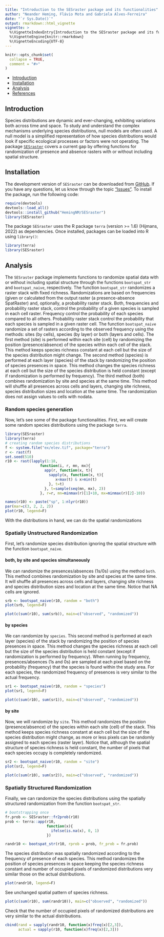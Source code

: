 ```yaml
---
title: "Introduction to the SESraster package and its functionalities"
author: "Neander Heming, Flávio Mota and Gabriela Alves-Ferreira"
date: "`r Sys.Date()`"
output: rmarkdown::html_vignette
vignette: >
  %\VignetteIndexEntry{Introduction to the SESraster package and its functionalities}
  %\VignetteEngine{knitr::rmarkdown}
  %\VignetteEncoding{UTF-8}
---
```


```r
knitr::opts_chunk$set(
  collapse = TRUE,
  comment = "#>"
)
```

-   [Introduction](#intro)
-   [Installation](#install)
-   [Analysis](#analysis)
-   [References](#references)

## Introduction {#intro}

Species distributions are dynamic and ever-changing, exhibiting variations both across time and space. To study and understand the complex mechanisms underlying species distributions, null models are often used. A null model is a simplified representation of how species distributions would look if specific ecological processes or factors were not operating. The package [`SESraster`](https://github.com/HemingNM/SESraster) covers a current gap by offering functions for randomization of presence and absence rasters with or without including spatial structure.

## Installation {#install}

The development version of `SESraster` can be downloaded from [GitHub](https://github.com/HemingNM/SESraster). If you have any questions, let us know through the topic ["Issues"](https://github.com/HemingNM/SESraster/issues). To install the package, run the following code:

```r
require(devtools)
devtools::load_all()
devtools::install_github("HemingNM/SESraster")
library(SESraster)
```

The package `SESraster` uses the R package `terra` (version \>= 1.6) (Hijmans, 2022) as dependencies. Once installed, packages can be loaded into R using `library()`:

```r
library(terra)
library(SESraster)
```

## Analysis {#analysis}

The `SESraster` package implements functions to randomize spatial data with or without including spatial structure through the functions `bootspat_str` and `bootspat_naive`, respectively. The function `bootspat_str` randomizes a raster stack with fixed richness. Randomizations are based on frequencies (given or calculated from the output raster (a presence-absence SpatRaster) and, optionally, a probability raster stack. Both, frequencies and probability raster stack, control the probability of a given species is sampled in each cell raster. Frequency control the probability of each species compared to all others. Probability raster stack control the probability that each species is sampled in a given raster cell. The function `bootspat_naive` randomize a set of rasters according to the observed frequency using the methods: sites (by cells), species (by layer) or both (layers and cells). The first method (site) is performed within each site (cell) by randomizing the position (presence/absence) of the species within each cell of the stack. This method keeps species richness constant at each cell but the size of the species distribution might change. The second method (species) is performed at each layer (species) of the stack by randomizing the position of species presences in space. This method changes the species richness at each cell but the size of the species distribution is held constant (except if randomization is performed by frequency). The third method (both) combines randomization by site and species at the same time. This method will shuffle all presences across cells and layers, changing site richness, species distribution sizes and location at the same time. The randomization does not assign values to cells with nodata.

### Random species generation 
Now, let's see some of the package functionalities. First, we will create some random species distributions using the package `terra`.

```r
library(SESraster)
library(terra)
# creating random species distributions
f <- system.file("ex/elev.tif", package="terra")
r <- rast(f)
set.seed(510)
r10 <- rast(lapply(1:18,
                function(i, r, mn, mx){
                  app(r, function(x, t){
                    sapply(x, function(x, t){
                       x<max(t) & x>min(t)
                    }, t=t)
                  }, t=sample(seq(mn, mx), 2))
                }, r=r, mn=minmax(r)[1]+10, mx=minmax(r)[2]-10))

names(r10) <- paste("sp", 1:nlyr(r10))
par(mar=c(3, 2, 2, 2))
plot(r10, legend=F)
```

With the distributions in hand, we can do the spatial randomizations

### Spatially Unstructured Randomization
First, let's randomize species distribution ignoring the spatial structure with the function `bootspat_naive`. 

#### both, by site and species simultaneously
We can randomize the presences/absences (1s/0s) using the method `both`. This method combines randomization by site and species at the same time. It will shuffle all presences across cells and layers, changing site richness and species distribution sizes and location at the same time. Notice that NA cells are ignored.

```r
srb <- bootspat_naive(r10, random = "both")
plot(srb, legend=F)
```

```r
plot(c(sum(r10), sum(srb)), main=c("observed", "randomized"))
```


#### by species
We can randomize by `species`. This second method is performed at each layer (species) of the stack by randomizing the position of species presences in space. This method changes the species richness at each cell but the size of the species distribution is held constant (except if randomization is performed by frequency). When running by frequency, presences/absences (1s and 0s) are sampled at each pixel based on the probability (frequency) that the species is found within the study area. For each species, the randomized frequency of presences is very similar to the actual frequency.

```r
sr1 <- bootspat_naive(r10, random = "species")
plot(sr1, legend=F)
```

```r
plot(c(sum(r10), sum(sr1)), main=c("observed", "randomized"))
```


#### by site
Now, we will randomize by `site`. This method randomizes the position (presence/absence) of the species within each site (cell) of the stack. This method keeps species richness constant at each cell but the size of the species distribution might change, as more or less pixels can be randomly assigned to each species (raster layer). Notice that, although the spatial structure of species richness is held constant, the number of pixels that each species occupy is completely randomized. 

```r
sr2 <- bootspat_naive(r10, random = "site")
plot(sr2, legend=F)
```


```r
plot(c(sum(r10), sum(sr2)), main=c("observed", "randomized"))
```


### Spatially Structured Randomization
Finally, we can randomize the species distributions using the spatially structured randomization from the function `bootspat_str`.

```r
# bootstrapping once
fr.prob <- SESraster::fr2prob(r10)
prob <- terra::app(r10,
                   function(x){
                     ifelse(is.na(x), 0, 1)
                   })

randr10 <- bootspat_str(r10, rprob = prob, fr_prob = fr.prob)
```

The species distribution was spatially randomized according to the frequency of presence of each species. This method randomizes the position of species presences in space keeping the species richness constant and number of occupied pixels of randomized distributions very similar those on the actual distributions.

```r
plot(randr10, legend=F)
```

See unchanged spatial pattern of species richness.

```r
plot(c(sum(r10), sum(randr10)), main=c("observed", "randomized"))
```

Check that the number of occupied pixels of randomized distributions are very similar to the actual distributions.

```r
cbind(rand = sapply(randr10, function(x)freq(x)[2,3]),
      actual = sapply(r10, function(x)freq(x)[2,3]))
```

